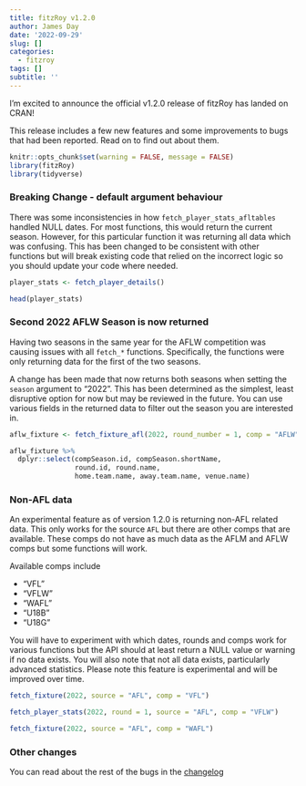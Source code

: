 ```yaml
---
title: fitzRoy v1.2.0
author: James Day
date: '2022-09-29'
slug: []
categories:
  - fitzroy
tags: []
subtitle: ''
---
```


I'm excited to announce the official v1.2.0 release of fitzRoy has landed on CRAN!

This release includes a few new features and some improvements to bugs that had been reported. Read on to find out about them. 

```r
knitr::opts_chunk$set(warning = FALSE, message = FALSE)
library(fitzRoy)
library(tidyverse)
```

### Breaking Change - default argument behaviour

There was some inconsistencies in how `fetch_player_stats_afltables` handled NULL dates. For most functions, this would return the current season. However, for this particular function it was returning all data which was confusing. This has been changed to be consistent with other functions but will break existing code that relied on the incorrect logic so you should update your code where needed. 

```r
player_stats <- fetch_player_details()

head(player_stats)
```


### Second 2022 AFLW Season is now returned

Having two seasons in the same year for the AFLW competition was causing issues with all `fetch_*` functions. Specifically, the functions were only returning data for the first of the two seasons. 

A change has been made that now returns both seasons when setting the `season` argument to "2022". This has been determined as the simplest, least disruptive option for now but may be reviewed in the future. You can use various fields in the returned data to filter out the season you are interested in. 

```r
aflw_fixture <- fetch_fixture_afl(2022, round_number = 1, comp = "AFLW")

aflw_fixture %>%
  dplyr::select(compSeason.id, compSeason.shortName,
                round.id, round.name, 
                home.team.name, away.team.name, venue.name)

```



### Non-AFL data

An experimental feature as of version 1.2.0 is returning non-AFL related data. This only works for the source `AFL` but there are other comps that are available. These comps do not have as much data as the AFLM and AFLW comps but some functions will work. 

Available comps include

* "VFL"
* "VFLW"
* "WAFL"
* "U18B"
* "U18G"

You will have to experiment with which dates, rounds and comps work for various functions but the API should at least return a NULL value or warning if no data exists. You will also note that not all data exists, particularly advanced statistics. Please note this feature is experimental and will be improved over time. 

```r
fetch_fixture(2022, source = "AFL", comp = "VFL")
```

```r
fetch_player_stats(2022, round = 1, source = "AFL", comp = "VFLW")
```

```r
fetch_fixture(2022, source = "AFL", comp = "WAFL")
```

### Other changes

You can read about the rest of the bugs in the [changelog](https://jimmyday12.github.io/fitzRoy/news/index.html)